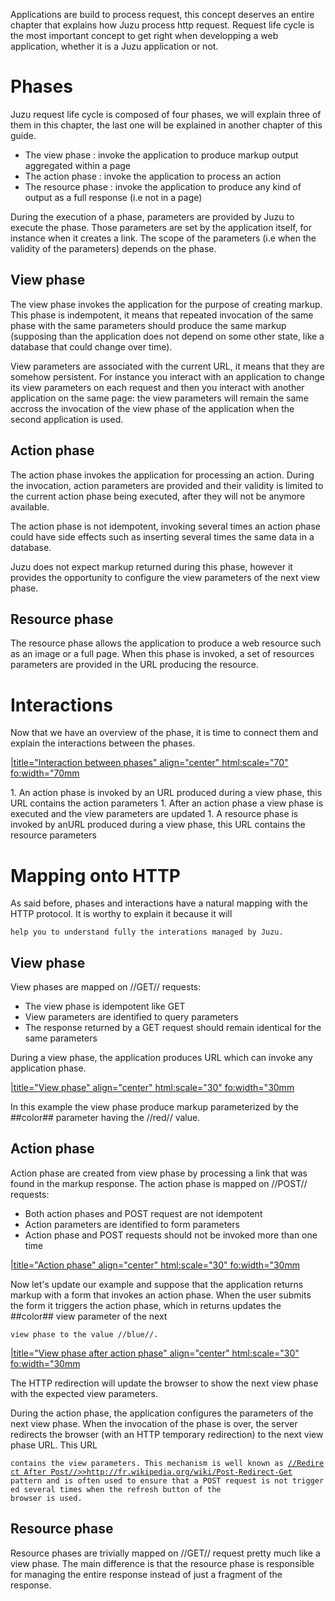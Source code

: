Applications are build to process request, this concept deserves an entire chapter that explains how Juzu process
http request. Request life cycle is the most important concept to get right when developping a web application,
whether it is a Juzu application or not.

= Phases =

Juzu request life cycle is composed of four phases, we will explain three of them in this chapter, the last one
will be explained in another chapter of this guide.

* The view phase : invoke the application to produce markup output aggregated within a page
* The action phase : invoke the application to process an action
* The resource phase : invoke the application to produce any kind of output as a full response (i.e not in a page)

During the execution of a phase, parameters are provided by Juzu to execute the phase. Those parameters are set
by the application itself, for instance when it creates a link. The scope of the parameters (i.e when the validity
of the parameters) depends on the phase.

== View phase ==

The view phase invokes the application for the purpose of creating markup. This phase is indempotent, it means that
repeated invocation of the same phase with the same parameters should produce the same markup (supposing than the
application does not depend on some other state, like a database that could change over time).

View parameters are associated with the current URL, it means that they are somehow persistent. For instance
you interact with an application to change its view parameters on each request and then you interact with another
application on the same page: the view parameters will remain the same accross the invocation of the view phase of the
application when the second application is used.

== Action phase ==

The action phase invokes the application for processing an action. During the invocation, action parameters are provided
and their validity is limited to the current action phase being executed, after they will not be anymore available.

The action phase is not idempotent, invoking several times an action phase could have side effects such as inserting
several times the same data in a database.

Juzu does not expect markup returned during this phase, however it provides the opportunity to configure the view
parameters of the next view phase.

== Resource phase ==

The resource phase allows the application to produce a web resource such as an image or a full page. When this phase
is invoked, a set of resources parameters are provided in the URL producing the resource.

= Interactions =

Now that we have an overview of the phase, it is time to connect them and explain the interactions between the phases.

[[image:images/request/phases.png||title="Interaction between phases" align="center" html:scale="70" fo:width="70mm]]

1. An action phase is invoked by an URL produced during a view phase, this URL contains the action parameters
1. After an action phase a view phase is executed and the view parameters are updated
1. A resource phase is invoked by anURL produced during a view phase, this URL contains the resource parameters

= Mapping onto HTTP =

As said before, phases and interactions have a natural mapping with the HTTP protocol. It is worthy to explain it because it will
 help you to understand fully the interations managed by Juzu.

== View phase ==

View phases are mapped on //GET// requests:

* The view phase is idempotent like GET
* View parameters are identified to query parameters
* The response returned by a GET request should remain identical for the same parameters

During a view phase, the application produces URL which can invoke any application phase.

[[image:images/request/interaction1.png||title="View phase" align="center" html:scale="30" fo:width="30mm]]

In this example the view phase produce markup parameterized by the ##color## parameter having the //red// value.

== Action phase ==

Action phase are created from view phase by processing a link that was found in the markup response. The action phase
is mapped on //POST// requests:

* Both action phases and POST request are not idempotent
* Action parameters are identified to form parameters
* Action phase and POST requests should not be invoked more than one time

[[image:images/request/interaction2.png||title="Action phase" align="center" html:scale="30" fo:width="30mm]]

Now let's update our example and suppose that the application returns markup with a form that invokes an action phase.
When the user submits the form it triggers the action phase, which in returns updates the ##color## view parameter of the next
 view phase to the value //blue//.

[[image:images/request/interaction3.png||title="View phase after action phase" align="center" html:scale="30" fo:width="30mm]]

The HTTP redirection will update the browser to show the next view phase with the expected view parameters.

During the action phase, the application configures the parameters of the next view phase. When the invocation of the phase
is over, the server redirects the browser (with an HTTP temporary redirection) to the next view phase URL. This URL
 contains the view parameters. This mechanism is well known as [[//Redirect After Post//>>http://fr.wikipedia.org/wiki/Post-Redirect-Get]]
 pattern and is often used to ensure that a POST request is not triggered several times when the refresh button of the
 browser is used.

== Resource phase ==

Resource phases are trivially mapped on //GET// request pretty much like a view phase. The main difference is that
the resource phase is responsible for managing the entire response instead of just a fragment of the response.

